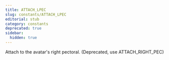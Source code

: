 ```yaml
---
title: ATTACH_LPEC
slug: constants/ATTACH_LPEC
editorial: stub
category: constants
deprecated: true
sidebar:
  hidden: true
---
```


<LSLConstant
	name="ATTACH_LPEC"
	type="integer"
	value="30"
/>

Attach to the avatar's right pectoral. (Deprecated, use ATTACH_RIGHT_PEC)
